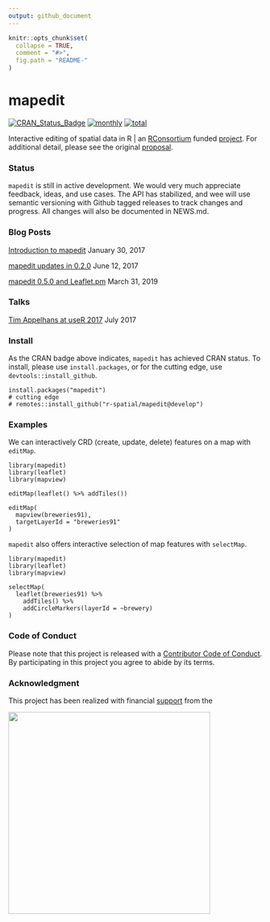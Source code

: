 ```yaml
---
output: github_document
---
```


<!-- README.md is generated from README.Rmd. Please edit that file -->

```r
knitr::opts_chunk$set(
  collapse = TRUE,
  comment = "#>",
  fig.path = "README-"
)
```

# mapedit

[![CRAN_Status_Badge](http://www.r-pkg.org/badges/version/mapedit)](https://cran.r-project.org/package=mapedit)
[![monthly](http://cranlogs.r-pkg.org/badges/mapedit)](https://www.rpackages.io/package/mapedit) 
[![total](http://cranlogs.r-pkg.org/badges/grand-total/mapedit)](https://www.rpackages.io/package/mapedit)

Interactive editing of spatial data in R | an [RConsortium](https://www.r-consortium.org/) funded [project](https://www.r-consortium.org/projects/awarded-projects).  For additional detail, please see the original [proposal](https://github.com/environmentalinformatics-marburg/mapview_toolchain/blob/master/mapview_interactive_data_manipulation.Rmd).

### Status

`mapedit` is still in active development.  We would very much appreciate feedback, ideas, and use cases.  The API has stabilized, and wee will use semantic versioning with Github tagged releases to track changes and progress.  All changes will also be documented in NEWS.md.

### Blog Posts

[Introduction to mapedit](http://r-spatial.org/r/2017/01/30/mapedit_intro.html) January 30, 2017


[mapedit updates in 0.2.0](http://r-spatial.org/r/2017/06/09/mapedit_0-2-0.html) June 12, 2017


[mapedit 0.5.0 and Leaflet.pm](https://www.r-spatial.org/r/2019/03/31/mapedit_leafpm.html) March 31, 2019



### Talks

[Tim Appelhans at useR 2017](https://channel9.msdn.com/events/useR-international-R-User-conferences/useR-International-R-User-2017-Conference/mapedit-interactive-manipulation-of-spatial-objects?term=tim%20appelhans) July 2017

### Install

As the CRAN badge above indicates, `mapedit` has achieved CRAN status.  To install, please use `install.packages`, or for the cutting edge, use `devtools::install_github`.

```
install.packages("mapedit")
# cutting edge
# remotes::install_github("r-spatial/mapedit@develop")
```

### Examples

We can interactively CRD (create, update, delete) features on a map with `editMap`.

```
library(mapedit)
library(leaflet)
library(mapview)

editMap(leaflet() %>% addTiles())

editMap(
  mapview(breweries91),
  targetLayerId = "breweries91"
)
```

`mapedit` also offers interactive selection of map features with `selectMap`.

```
library(mapedit)
library(leaflet)
library(mapview)

selectMap(
  leaflet(breweries91) %>%
    addTiles() %>%
    addCircleMarkers(layerId = ~brewery)
)
```

### Code of Conduct

Please note that this project is released with a [Contributor Code of Conduct](https://github.com/r-spatial/mapedit/blob/master/CONDUCT.md). By participating in this project you agree to abide by its terms.


### Acknowledgment

This project has been realized with financial [support](https://www.r-consortium.org/projects) from the

<a href="https://www.r-consortium.org/projects/awarded-projects">
<img src="http://pebesma.staff.ifgi.de/RConsortium_Horizontal_Pantone.png" width="400">
</a>
